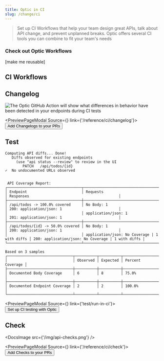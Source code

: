 ```yaml
---
title: Optic in CI
slug: /change/ci
---
```


> Set up CI Workflows that help your team design great APIs, talk about API change, and prevent unplanned breaks. Optic offers several CI tools you can combine to fit your team's needs


### Check out Optic Workflows
[make me reusable]

## CI Workflows

## Changelog
<Paper elevation={3}>

![The Optic GitHub Action will show what differences in behavior have been detected in your endpoints during CI tests](/img/docs/github-actions-example.png)

</Paper>

<PreviewPageModal Source={<Changelog />} link={'/reference/ci/changelog'}>
  <Button color="primary" variant="contained">
    Add Changelogs to your PRs
  </Button>
</PreviewPageModal>

## Test

```
Computing API diffs... Done!
   Diffs observed for existing endpoints
     (use "api status --review" to review in the UI
        PATCH   /api/todos/{id}
✓  No undocumented URLs observed


 API Coverage Report:
┌──────────────────────────────────┬──────────────────────────────────────────────┬───────────────────────────────────────────────────┐
│ Endpoint                         │ Requests                                     │ Responses                                         │
├──────────────────────────────────┼──────────────────────────────────────────────┼───────────────────────────────────────────────────┤
│ /api/todos -> 100.0% covered     │ No Body: 1                                   │ 200: application/json: 1                          │
│                                  │ application/json: 1                          │ 201: application/json: 1                          │
├──────────────────────────────────┼──────────────────────────────────────────────┼───────────────────────────────────────────────────┤
│ /api/todos/{id} -> 50.0% covered │ No Body: 1                                   │ 200: application/json: 1                          │
│                                  │ application/json: No Coverage | 1 with diffs │ 200: application/json: No Coverage | 1 with diffs │
└──────────────────────────────────┴──────────────────────────────────────────────┴───────────────────────────────────────────────────┘

Based on 3 samples
┌──────────────────────────────┬──────────┬──────────┬──────────────────┐
│                              │ Observed │ Expected │ Percent Coverage │
├──────────────────────────────┼──────────┼──────────┼──────────────────┤
│ Documented Body Coverage     │ 6        │ 8        │ 75.0%            │
├──────────────────────────────┼──────────┼──────────┼──────────────────┤
│ Documented Endpoint Coverage │ 2        │ 2        │ 100.0%           │
└──────────────────────────────┴──────────┴──────────┴──────────────────┘
```

<PreviewPageModal Source={<Check />} link={'test/run-in-ci'}>
  <Button color="primary" variant="contained">
    Set up CI testing with Optic
  </Button>
</PreviewPageModal>

## Check

<DocsImage src={'/img/api-checks.png'}  />

<PreviewPageModal Source={<Check />} link={'/reference/ci/check'}>
  <Button color="primary" variant="contained">
    Add Checks to your PRs
  </Button>
</PreviewPageModal>
